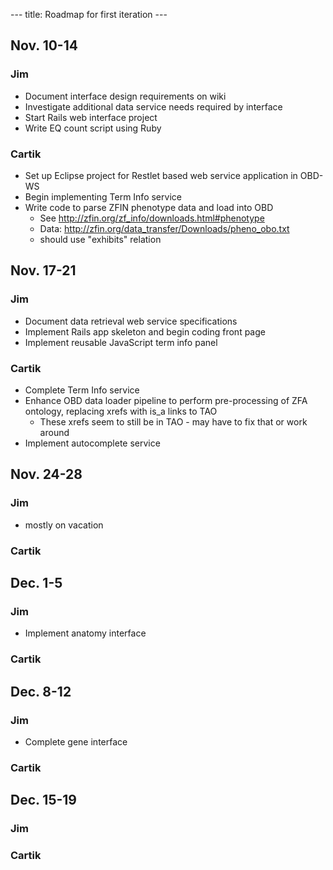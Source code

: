 ---
title: Roadmap for first iteration
---

==Nov. 10-14==
===Jim===
* Document interface design requirements on wiki
* Investigate additional data service needs required by interface
* Start Rails web interface project
* Write EQ count script using Ruby
===Cartik===
* Set up Eclipse project for Restlet based web service application in OBD-WS
* Begin implementing Term Info service
* Write code to parse ZFIN phenotype data and load into OBD
** See http://zfin.org/zf_info/downloads.html#phenotype
** Data: http://zfin.org/data_transfer/Downloads/pheno_obo.txt
** should use "exhibits" relation

==Nov. 17-21==
===Jim===
* Document data retrieval web service specifications
* Implement Rails app skeleton and begin coding front page
* Implement reusable JavaScript term info panel
===Cartik===
* Complete Term Info service
* Enhance OBD data loader pipeline to perform pre-processing of ZFA ontology, replacing xrefs with is_a links to TAO
** These xrefs seem to still be in TAO - may have to fix that or work around
* Implement autocomplete service

==Nov. 24-28==
===Jim===
* mostly on vacation
===Cartik===
==Dec. 1-5==
===Jim===
* Implement anatomy interface

===Cartik===
==Dec. 8-12==
===Jim===
* Complete gene interface
===Cartik===

==Dec. 15-19==
===Jim===
===Cartik===